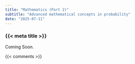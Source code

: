 ```yaml
---
title: "Mathematics (Part 2)"
subtitle: "Advanced mathematical concepts in probability"
date: "2025-07-11"
---
```


### {{< meta title >}}

Coming Soon.


{{< comments >}}
